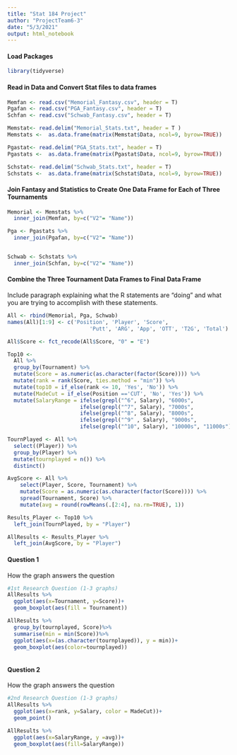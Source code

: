 ```yaml
---
title: "Stat 184 Project"
author: "ProjectTeam6-3"
date: "5/3/2021"
output: html_notebook 
---
```




#### Load Packages
```r
library(tidyverse) 
```

#### Read in Data and Convert Stat files to data frames
```r
Memfan <- read.csv("Memorial_Fantasy.csv", header = T)
Pgafan <- read.csv("PGA_Fantasy.csv", header = T)
Schfan <- read.csv("Schwab_Fantasy.csv", header = T)

Memstat<- read.delim("Memorial_Stats.txt", header = T )
Memstats <-  as.data.frame(matrix(Memstat$Data, ncol=9, byrow=TRUE))

Pgastat<- read.delim("PGA_Stats.txt", header = T)
Pgastats <-  as.data.frame(matrix(Pgastat$Data, ncol=9, byrow=TRUE))

Schstat<- read.delim("Schwab_Stats.txt", header = T)
Schstats <-  as.data.frame(matrix(Schstat$Data, ncol=9, byrow=TRUE))
```

#### Join Fantasy and Statistics to Create One Data Frame for Each of Three Tournaments

```r
Memorial <- Memstats %>%
  inner_join(Memfan, by=c("V2"= "Name"))

Pga <- Pgastats %>%
  inner_join(Pgafan, by=c("V2"= "Name")) 


Schwab <- Schstats %>%
  inner_join(Schfan, by=c("V2"= "Name"))
```

#### Combine the Three Tournament Data Frames to Final Data Frame
Include paragraph explaining what the R statements are "doing" and what you are trying to accomplish with these statements.

```r
All <- rbind(Memorial, Pga, Schwab)
names(All)[1:9] <- c('Position', 'Player', 'Score', 
                          'Putt', 'ARG', 'App', 'OTT', 'T2G', 'Total')

All$Score <- fct_recode(All$Score, "0" = "E") 

Top10 <- 
  All %>%
  group_by(Tournament) %>%
  mutate(Score = as.numeric(as.character(factor(Score)))) %>%
  mutate(rank = rank(Score, ties.method = "min")) %>%
  mutate(top10 = if_else(rank <= 10, 'Yes', 'No')) %>%
  mutate(MadeCut = if_else(Position =='CUT', 'No', 'Yes')) %>%
  mutate(SalaryRange = ifelse(grepl("^6", Salary), "6000s",
                       ifelse(grepl("^7", Salary), "7000s",
                       ifelse(grepl("^8", Salary), "8000s",
                       ifelse(grepl("^9" , Salary), "9000s",
                       ifelse(grepl("^10", Salary), "10000s", "11000s"))))))

TournPlayed <- All %>%
  select((Player)) %>%
  group_by(Player) %>%
  mutate(tournplayed = n()) %>%
  distinct()

AvgScore <- All %>%
    select(Player, Score, Tournament) %>%
    mutate(Score = as.numeric(as.character(factor(Score)))) %>%
    spread(Tournament, Score) %>%
    mutate(avg = round(rowMeans(.[2:4], na.rm=TRUE), 1))

Results_Player <- Top10 %>%
  left_join(TournPlayed, by = "Player")

AllResults <- Results_Player %>%
  left_join(AvgScore, by = "Player")
```

#### Question 1
How the graph answers the question
```r
#1st Research Question (1-3 graphs)
AllResults %>%
  ggplot(aes(x=Tournament, y=Score))+
  geom_boxplot(aes(fill = Tournament))

```
```r
AllResults %>%
  group_by(tournplayed, Score)%>%
  summarise(min = min(Score))%>%
  ggplot(aes(x=(as.character(tournplayed)), y = min))+
  geom_boxplot(aes(color=tournplayed))
  
```

#### Question 2
How the graph answers the question
```r
#2nd Research Question (1-3 graphs)
AllResults %>%
  ggplot(aes(x=rank, y=Salary, color = MadeCut))+
  geom_point()
```
```r
AllResults %>%
  ggplot(aes(x=SalaryRange, y =avg))+
  geom_boxplot(aes(fill=SalaryRange))

```


